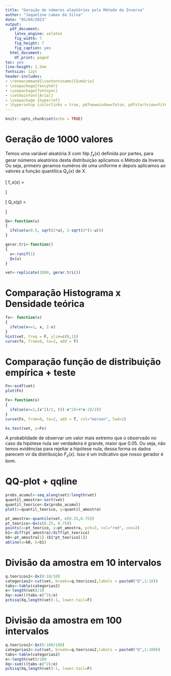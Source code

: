 ```yaml
---
title: "Geração de números aleatórios pelo Método da Inversa"
author: "Jaqueline Lamas da Silva"
date: "05/04/2023"
output:
  pdf_document:
    latex_engine: xelatex
    fig_width: 7
    fig_height: 7
    fig_caption: yes
  html_document:
    df_print: paged
toc: yes
line-height: 1.5em
fontsize: 12pt
header-includes:
- \renewcommand{\contentsname}{Sumário}
- \usepackage{fancyhdr}
- \usepackage{fontspec}
- \setmainfont{Arial}
- \usepackage {hyperref}
- \hypersetup {colorlinks = true, pdfnewwindow=false, pdfstartview=FitH}
---
```

\addtolength{\headheight}{2cm}
\lhead{\includegraphics[height=1.5cm]{../../template_pdf_rmd/logo.png}}
\renewcommand{\headrulewidth}{1pt}


\pagestyle{fancyplain}
\renewcommand{\footrulewidth}{0pt}
```r
knitr::opts_chunk$set(echo = TRUE)
```

\newpage

# Geração de 1000 valores

Temos uma variável aleatória X com fdp $f_x(x)$ definida por partes, para gerar números aleatórios desta distribuição aplicamos o Método da Inversa. Ou seja, primeiro geramos numéros de uma uniforme e depois aplicamos ao valores a função quantilica $Q_x(x)$ de X.

\[
f_x(x) = 
\begin{cases}
x & \text{se } 0 \leq x < 1 \\
\text{-x + 2} & \text{se } 1 \leq x \leq2
\end{cases}
\]



\[
Q_x(p) = 
\begin{cases}
\sqrt{2p} & \text{se } 0 \leq p < 1/2 \\
2 - \sqrt{2(1-p)} & \text{se } 1/2 \leq p \leq 1
\end{cases}
\]


```r
Qx<-function(u)
{
  ifelse(u<0.5, sqrt(2*u), 2-sqrt(2*(1-u)))
}

gerar.tri<-function()
{
  u<-runif(1)
  Qx(u)
}

vet<-replicate(1000, gerar.tri())
```

\newpage

# Comparação Histograma x Densidade teórica

```r
fx<- function(x)
{
  ifelse(x<=1, x, 2-x)
}
hist(vet, freq = F, ylim=c(0,1))
curve(fx, from=0, to=2, add = T)
```

\newpage

# Comparação função de distribuição empírica + teste

```r
Fn<-ecdf(vet)
plot(Fn)

Fx<-function(x)
{
  ifelse(x<=1,(x^2)/2, (((-x^2)+4*x-2)/2))
}
curve(Fx, from=0, to=2, add = T, col="maroon", lwd=2)

ks.test(vet, y=Fx)
```
A probablidade de observar um valor mais extremo que o observado no caso da hipótese nula ser verdadeira é grande, maior que 0.05. Ou seja, não temos evidências para rejeitar a hipótese nula, dessa forma os dados parecem vir da distribuição $F_x(x)$.
Isso é um indicativo que nosso gerador é bom.

\newpage

# QQ-plot + qqline

```r
probs_acumul<-seq_along(vet)/length(vet)
quantil_amostra<-sort(vet)
quantil_teorico<-Qx(probs_acumul)
plot(x=quantil_teorico, y=quantil_amostra)

pt_amostra<-quantile(vet, c(0.25,0.75))
pt_teorico<-Qx(c(0.25, 0.75))
points(x=pt_teorico, y=pt_amostra, pch=3, col="red", cex=2)
b1<-diff(pt_amostra)/diff(pt_teorico)
b0<-pt_amostra[1]-(b1*pt_teorico[1])
abline(a=b0, b=b1)
```

\newpage

# Divisão da amostra em 10 intervalos

```r
q.teoricos2<-Qx(0:10/10)
categorias2<-cut(vet, breaks=q.teoricos2,labels = paste0("Q",1:10))
tabs<-table(categorias2)
e<-length(vet)/10
Xq<-sum(((tabs-e)^2)/e)
pchisq(Xq,length(vet)-1, lower.tail=F)
```

\newpage


# Divisão da amostra em 100 intervalos

```r
q.teoricos2<-Qx(0:100/100)
categorias2<-cut(vet, breaks=q.teoricos2,labels = paste0("Q",1:100))
tabs<-table(categorias2)
e<-length(vet)/100
Xq<-sum(((tabs-e)^2)/e)
pchisq(Xq,length(vet)-1, lower.tail=F)
```


